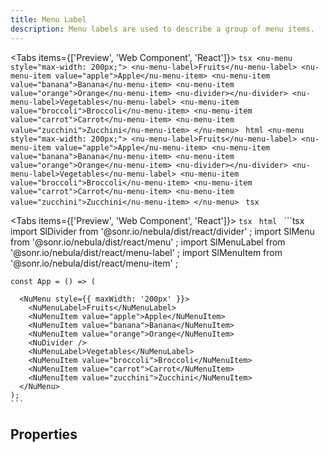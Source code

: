 ```yaml
---
title: Menu Label
description: Menu labels are used to describe a group of menu items.
---
```



<Tabs items={['Preview', 'Web Component', 'React']}>
  <Tab value="Preview">
    ```tsx
    <nu-menu style="max-width: 200px;">
      <nu-menu-label>Fruits</nu-menu-label>
      <nu-menu-item value="apple">Apple</nu-menu-item>
      <nu-menu-item value="banana">Banana</nu-menu-item>
      <nu-menu-item value="orange">Orange</nu-menu-item>
      <nu-divider></nu-divider>
      <nu-menu-label>Vegetables</nu-menu-label>
      <nu-menu-item value="broccoli">Broccoli</nu-menu-item>
      <nu-menu-item value="carrot">Carrot</nu-menu-item>
      <nu-menu-item value="zucchini">Zucchini</nu-menu-item>
    </nu-menu>
    ```
  </Tab>
  <Tab value="Web Component">
    ```html
    <nu-menu style="max-width: 200px;">
      <nu-menu-label>Fruits</nu-menu-label>
      <nu-menu-item value="apple">Apple</nu-menu-item>
      <nu-menu-item value="banana">Banana</nu-menu-item>
      <nu-menu-item value="orange">Orange</nu-menu-item>
      <nu-divider></nu-divider>
      <nu-menu-label>Vegetables</nu-menu-label>
      <nu-menu-item value="broccoli">Broccoli</nu-menu-item>
      <nu-menu-item value="carrot">Carrot</nu-menu-item>
      <nu-menu-item value="zucchini">Zucchini</nu-menu-item>
    </nu-menu>
    ```
  </Tab>
  <Tab value="React">
    ```tsx
    ```
  </Tab>
</Tabs>

<Tabs items={['Preview', 'Web Component', 'React']}>
  <Tab value="Preview">
    ```tsx
    ```
  </Tab>
  <Tab value="Web Component">
    ```html
    ```
  </Tab>
  <Tab value="React">
    ```tsx
    import SlDivider from '@sonr.io/nebula/dist/react/divider'
    ;
    import SlMenu from '@sonr.io/nebula/dist/react/menu'
    ;
    import SlMenuLabel from '@sonr.io/nebula/dist/react/menu-label'
    ;
    import SlMenuItem from '@sonr.io/nebula/dist/react/menu-item'
    ;
    
    const App = () => (
      
      <NuMenu style={{ maxWidth: '200px' }}>
        <NuMenuLabel>Fruits</NuMenuLabel>
        <NuMenuItem value="apple">Apple</NuMenuItem>
        <NuMenuItem value="banana">Banana</NuMenuItem>
        <NuMenuItem value="orange">Orange</NuMenuItem>
        <NuDivider />
        <NuMenuLabel>Vegetables</NuMenuLabel>
        <NuMenuItem value="broccoli">Broccoli</NuMenuItem>
        <NuMenuItem value="carrot">Carrot</NuMenuItem>
        <NuMenuItem value="zucchini">Zucchini</NuMenuItem>
      </NuMenu>
    );
    ```
  </Tab>
</Tabs>

## Properties

<AutoTypeTable path="./src/components/menu-label/menu-label.component.ts" name="NuMenuLabel" />

